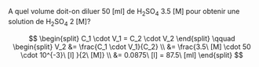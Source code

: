 ::: {.Exercise data-latex=""}

A quel volume doit-on diluer 50 [ml] de H~2~SO~4~ 3.5 [M] pour obtenir une solution de H~2~SO~4~ 2 [M]?
\vspace{\stretch{1}}

:::

::: {.Answer data-latex=""}

$$
\begin{split}
  C_1 \cdot V_1 = C_2 \cdot V_2
\end{split}
\qquad
\begin{split}
  V_2 &= \frac{C_1 \cdot V_1}{C_2} \\
  &= \frac{3.5\ [M] \cdot 50 \cdot 10^{-3}\ [l] }{2\ [M]} \\
  &= 0.0875\ [l] = 87.5\ [ml]
\end{split}
$$

:::

